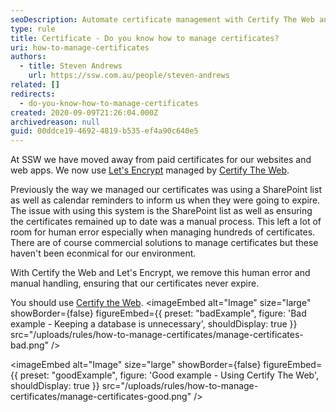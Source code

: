 ```yaml
---
seoDescription: Automate certificate management with Certify The Web and Let's Encrypt, removing human error and manual handling for hassle-free expiration control.
type: rule
title: Certificate - Do you know how to manage certificates?
uri: how-to-manage-certificates
authors:
  - title: Steven Andrews
    url: https://ssw.com.au/people/steven-andrews
related: []
redirects:
  - do-you-know-how-to-manage-certificates
created: 2020-09-09T21:26:04.000Z
archivedreason: null
guid: 00ddce19-4692-4819-b535-ef4a90c640e5
---
```


At SSW we have moved away from paid certificates for our websites and web apps. We now use [Let's Encrypt](https://letsencrypt.org/) managed by [Certify The Web](https://certifytheweb.com/).

Previously the way we managed our certificates was using a SharePoint list as well as calendar reminders to inform us when they were going to expire. The issue with using this system is the SharePoint list as well as ensuring the certificates remained up to date was a manual process. This left a lot of room for human error especially when managing hundreds of certificates. There are of course commercial solutions to manage certificates but these haven't been econmical for our environment.

With Certify the Web and Let's Encrypt, we remove this human error and manual handling, ensuring that our certificates never expire.

You should use [Certify the Web](https://certifytheweb.com/).
<imageEmbed
  alt="Image"
  size="large"
  showBorder={false}
  figureEmbed={{
    preset: "badExample",
    figure: 'Bad example - Keeping a database is unnecessary',
    shouldDisplay: true
  }}
  src="/uploads/rules/how-to-manage-certificates/manage-certificates-bad.png"
/>

<imageEmbed
  alt="Image"
  size="large"
  showBorder={false}
  figureEmbed={{
    preset: "goodExample",
    figure: 'Good example - Using Certify The Web',
    shouldDisplay: true
  }}
  src="/uploads/rules/how-to-manage-certificates/manage-certificates-good.png"
/>